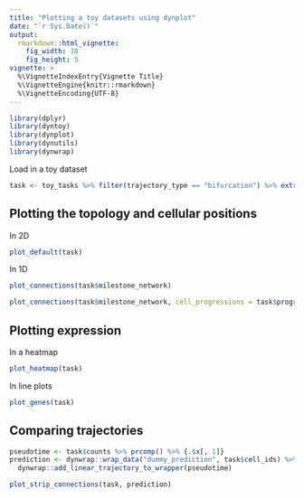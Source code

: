 ```yaml
---
title: "Plotting a toy datasets using dynplot"
date: "`r Sys.Date()`"
output: 
  rmarkdown::html_vignette:
    fig_width: 10
    fig_height: 5 
vignette: >
  %\VignetteIndexEntry{Vignette Title}
  %\VignetteEngine{knitr::rmarkdown}
  %\VignetteEncoding{UTF-8}
---
```


```r
library(dplyr)
library(dyntoy)
library(dynplot)
library(dynutils)
library(dynwrap)
```

Load in a toy dataset
```r
task <- toy_tasks %>% filter(trajectory_type == "bifurcation") %>% extract_row_to_list(1)
```

## Plotting the topology and cellular positions

In 2D
```r
plot_default(task)
```

In 1D
```r
plot_connections(task$milestone_network)

plot_connections(task$milestone_network, cell_progressions = task$progressions %>% sample_n(10))
```

## Plotting expression

In a heatmap
```r
plot_heatmap(task)
```

In line plots
```r
plot_genes(task)
```

## Comparing trajectories
```r
pseudotime <- task$counts %>% prcomp() %>% {.$x[, 1]}
prediction <- dynwrap::wrap_data("dummy_prediction", task$cell_ids) %>% 
  dynwrap::add_linear_trajectory_to_wrapper(pseudotime)

plot_strip_connections(task, prediction)
```

